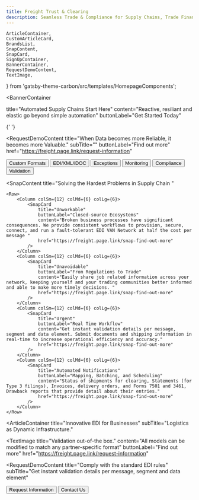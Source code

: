 ```yaml
---
title: Freight Trust & Clearing
description: Seamless Trade & Compliance for Supply Chains, Trade Finance & Logistics
---
```


    ArticleContainer,
    CustomArticleCard,
    BrandsList,
    SnapContent,
    SnapCard,
    SignUpContainer,
    BannerContainer,
    RequestDemoContent,
    TextImage,
} from 'gatsby-theme-carbon/src/templates/HomepageComponents';


<BannerContainer 
  
  title="Automated 
  Supply Chains Start Here"
  content="Reactive, resiliant and elastic go beyond simple automation"
  buttonLabel="Get Started Today"
>


</BannerContainer>


{' '}

<RequestDemoContent
    title="When Data becomes more Reliable, it becomes more Valuable."
    subTitle=""
    buttonLabel="Find out more"
    href="https://freight.page.link/request-information"
></RequestDemoContent>

<BrandsList title="Simple, Secure, and Validated EDI Management" content="180 Day Guarantee">
    <Row>
        <Column colMd={2} colLg={2}>
            <Button kind="primary" href="#top">
                Custom Formats
            </Button>
        </Column>
        <Column colMd={2} colLg={2}>
            <Button kind="primary" href="#top">
                EDI/XML/iDOC
            </Button>
        </Column>
        <Column colMd={2} colLg={2}>
            <Button kind="primary" href="#top">
                Exceptions
            </Button>
        </Column>
        <Column colMd={2} colLg={2}>
            <Button kind="primary" href="#top">
                Monitoring
            </Button>
        </Column>
        <Column colMd={2} colLg={2}>
            <Button kind="primary" href="#top">
                Compliance
            </Button>
        </Column>
        <Column colMd={2} colLg={2}>
            <Button kind="primary" href="#top">
                Validation
            </Button>
        </Column>
    </Row>
</BrandsList>

<SnapContent
    title="Solving the Hardest Problems in Supply Chain
 "
>
    <Row>
        <Column colSm={12} colMd={6} colLg={6}>
            <SnapCard
                title="Unworkable"
                buttonLabel="Closed-source Ecosystems"
                content="Broken business processes have significant consequences. We provide consistent workflows to provision, secure, connect, and run a fault-tolerant EDI VAN Network at half the cost per message "
                href="https://freight.page.link/snap-find-out-more"
            />
        </Column>
        <Column colSm={12} colMd={6} colLg={6}>
            <SnapCard
                title="Unavoidable"
                buttonLabel="From Regulations to Trade"
                content="Easily share job related information across your network, keeping yourself and your trading communities better informed and able to make more timely decisions. "
                href="https://freight.page.link/snap-find-out-more"
            />
        </Column>
        <Column colSm={12} colMd={6} colLg={6}>
            <SnapCard
                title="Urgent"
                buttonLabel="Real Time Workflow"
                content="Get instant validation details per message, segment and data element. Submit documents and shipping information in real-time to increase operational efficiency and accuracy."
                href="https://freight.page.link/snap-find-out-more"
            />
        </Column>
        <Column colSm={12} colMd={6} colLg={6}>
            <SnapCard
                title="Automated Notifications"
                buttonLabel="Mapping, Batching, and Scheduling"
                content="Status of shipments for clearing, Statements (for Type 3 filings), Invoices, delivery orders, and Forms 7501 and 3461, Drawback reports that provide detail about their entries."
                href="https://freight.page.link/snap-find-out-more"
            />
        </Column>
    </Row>
</SnapContent>

<ArticleContainer
  title="Innovative EDI for Businesses"
  subTitle="Logistics as Dynamic Infrastructure."
  
>
<Row>
<Column colMd={4} colLg={4}>
    <ArticleCard
      subTitle="Communication"
      title="Managed Connectivity"
      content="
      - Container Automation
      - Tracking and Events
      - Air Waybill Automation
      - Denied Party Screening
      - Electronic Messaging
      - CargoWise Enterprise
      "
      color="dark"
     href="https://freight.page.link/request-information"
      >


  </ArticleCard>
</Column>
<Column colMd={4} colLg={4}>
    <ArticleCard
      subTitle="Partners"
      title="Network of Networks"
     content="
      - Global Customs
      - Freight Forwarding
      - Schedules and Bookings
      - Container Freight Station
      - Electronic Port Connection
      "
      color="dark"
      href="https://freight.page.link/request-information"
      >


  </ArticleCard>
</Column>
<Column colMd={4} colLg={4}>
    <ArticleCard
      subTitle="Data Formats & Standards"
      title="Open Source"
      color="dark"
      content="VPN
      - EDIINT
      - Multiple protocol support
      - Detailed billing
      - Volume incentive pricing
      - EDI translation and mapping services
      "
      href="https://freight.page.link/request-information"
      >


  </ArticleCard>
</Column>
</Row>
</ArticleContainer>


<TextImage
    title="Validation out-of-the box."
    content="All models can be modified to match any partner-specific format"
    buttonLabel="Find out more"
    href="https://freight.page.link/request-information"
></TextImage>

  <RequestDemoContent
  title="Comply with the standard EDI rules"
  subTitle="Get instant validation details per message, segment and data element"
>


  <Button href="https://freight.page.link/request-information" kind="secondary">
    Request Information
  </Button>
  <Button href="https://freight.page.link/request-information" kind="tertiary">
    Contact Us
  </Button>
</RequestDemoContent>

